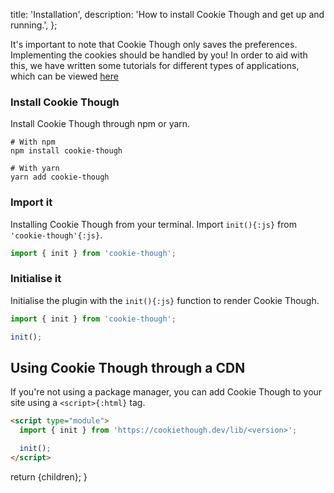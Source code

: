 
  title: 'Installation',
  description: 'How to install Cookie Though and get up and running.',
};

It's important to note that Cookie Though only saves the preferences. Implementing the cookies
should be handled by you! In order to aid with this, we have written some tutorials for different
types of applications, which can be viewed [here](/docs/tutorials)

### Install Cookie Though

Install Cookie Though through npm or yarn.

```shell
# With npm
npm install cookie-though

# With yarn
yarn add cookie-though
```

### Import it

Installing Cookie Though from your terminal.
Import `init(){:js}` from `'cookie-though'{:js}`.

```js
import { init } from 'cookie-though';
```

### Initialise it

Initialise the plugin with the `init(){:js}` function to render Cookie Though.

```js
import { init } from 'cookie-though';

init();
```

## Using Cookie Though through a CDN

If you're not using a package manager, you can add Cookie Though to your site using a `<script>{:html}` tag.

```html
<script type="module">
  import { init } from 'https://cookiethough.dev/lib/<version>';

  init();
</script>
```

  return <Layout frontmatter={frontmatter}>{children}</Layout>;
}
